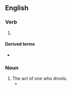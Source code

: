 ==English==

===Verb===
{{head|en|present participle}}

# {{present participle of|drool|lang=en|nocat=1}}

====Derived terms====
* {{l|en|droolingly}}

===Noun===
{{en-noun}}

# The act of one who drools.
#* {{quote-text|year=2013|author=James Nairne|title=Psychology|page=209|passage=Pavlov referred to these premature '''droolings''' as “psychic” secretions, and he began to study why they occurred, in part to avoid future contamination of his digestion experiments.}}